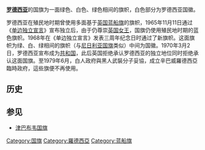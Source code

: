 {{NoteTA
|1=zh-cn:罗得西亚;zh-hk:羅德西亞;zh-tw:羅德西亞;zh-sg:罗德西亚
}}
{{Infobox Flag
|Name = 罗德西亚国旗
|Image = Flag of Rhodesia (1968–1979).svg
|Proportion = 2:1
|Adoption = 1968年11月11日
|Design = 带有国徽的绿-白-绿旗帜
|Designer =Geoffrey Turner-Dauncey
| Image2 =Flag of the President of Rhodesia.svg
| Nickname2 = 總統旗
| Use2 =
| Design2 = 國徽置旗中
| Adoption2 =1970年3月2日
|Image3=Flag of the Prime Minister of Rhodesia (1970–1979).svg
|Nickname3=總理旗
|Proportion2=1:2
|Design3=
|Use3=
|Proportion3=|Adoption3=1970年
}}
'''[[罗德西亚|罗德西亚]]'''的国旗为一面绿色、白色、绿色相间的旗帜，白色部分为罗德西亚国徽。

罗德西亚在殖民地时期曾使用多面基于[[英国|英国]][[蓝船旗|蓝船旗]]的旗帜，1965年11月11日通过《[[单边独立宣言|单边独立宣言]]》宣布独立后，由于仍尊崇[[英国女王|英国女王]]，国旗仍使用殖民地时期的蓝色旗帜。1968年在《单边独立宣言》发表三周年纪念日时通过了新旗帜。这面旗帜为绿、白、绿相间的旗帜（与[[尼日利亚国旗|尼日利亚国旗]]类似）中间为国徽。1970年3月2日，罗德西亚宣布成为[[共和国|共和国]]，此后英国拒绝承认罗德西亚的独立地位同时拒绝承认这面国旗。至1979年6月，白人政府與黑人武裝分子妥協，成立辛巴威羅德西亞臨時政府，這些旗便不再使用。

==历史==
{{Flag gallery
|File:Flag of Southern Rhodesia (1924–1964).svg|南罗德西亚旗<br>1923年–1964年<br>英國殖民地
|File:Flag of the Federation of Rhodesia and Nyasaland (1953–1963).svg|[[羅德西亞與尼亞薩蘭聯邦|羅德西亞與尼亞薩蘭聯邦]]旗<br>1953年–1963年<br>罗德西亚在這段期間是該聯盟的一部分，故使用該旗
|File:Flag of Rhodesia (1964–1968).svg|罗德西亚<br>1964年–1968年<br>浅蓝色来自[[英国皇家空军|英国皇家空军]]旗帜的颜色，这是首个采用非传统蓝船旗颜色的英国殖民地，随后[[图瓦卢国旗|图瓦卢]]和[[斐济国旗|斐济]]也使用了浅蓝色旗帜。此旗的使用時間橫跨擅自獨立前後
|File:Flag of Zimbabwe Rhodesia.svg|辛巴威羅德西亞旗<br>1979年6月至12月<br>1979年，白人政府與黑人武裝分子妥協，成立臨時政府，並準備由英國重新暫管，期間使用此旗。英國暫管期間，名義上使用1923年–1964年的旗，實際上在仍使用此旗，至1980年4月辛巴威獲國際認可地獨立
}}

==参见==
* [[津巴布韦国旗|津巴布韦国旗]]
{{羅德西亞主題}}
[[Category:国旗|Category:国旗]]
[[Category:羅德西亞|Category:羅德西亞]]
[[Category:蓝船旗|Category:蓝船旗]]